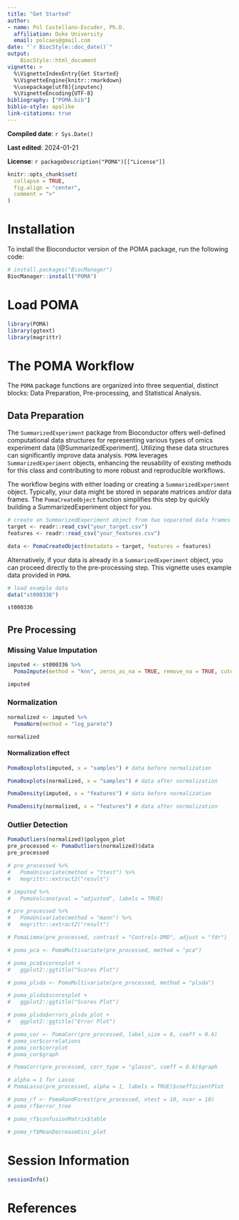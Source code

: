 ```yaml
---
title: "Get Started"
author: 
- name: Pol Castellano-Escuder, Ph.D.
  affiliation: Duke University
  email: polcaes@gmail.com
date: "`r BiocStyle::doc_date()`"
output: 
    BiocStyle::html_document
vignette: >
  %\VignetteIndexEntry{Get Started}
  %\VignetteEngine{knitr::rmarkdown}
  %\usepackage[utf8]{inputenc}
  %\VignetteEncoding{UTF-8}
bibliography: ["POMA.bib"]
biblio-style: apalike
link-citations: true
---
```


**Compiled date**: `r Sys.Date()`

**Last edited**: 2024-01-21

**License**: `r packageDescription("POMA")[["License"]]`

```r
knitr::opts_chunk$set(
  collapse = TRUE,
  fig.align = "center",
  comment = ">"
)
```

# Installation

To install the Bioconductor version of the POMA package, run the following code:     

```r
# install.packages("BiocManager")
BiocManager::install("POMA")
```

# Load POMA 

```r
library(POMA)
library(ggtext)
library(magrittr)
```

# The POMA Workflow

The `POMA` package functions are organized into three sequential, distinct blocks: Data Preparation, Pre-processing, and Statistical Analysis.

## Data Preparation

The `SummarizedExperiment` package from Bioconductor offers well-defined computational data structures for representing various types of omics experiment data [@SummarizedExperiment]. Utilizing these data structures can significantly improve data analysis. `POMA` leverages `SummarizedExperiment` objects, enhancing the reusability of existing methods for this class and contributing to more robust and reproducible workflows.

The workflow begins with either loading or creating a `SummarizedExperiment` object. Typically, your data might be stored in separate matrices and/or data frames. The `PomaCreateObject` function simplifies this step by quickly building a SummarizedExperiment object for you.    

```r
# create an SummarizedExperiment object from two separated data frames
target <- readr::read_csv("your_target.csv")
features <- readr::read_csv("your_features.csv")

data <- PomaCreateObject(metadata = target, features = features)
```

Alternatively, if your data is already in a `SummarizedExperiment` object, you can proceed directly to the pre-processing step. This vignette uses example data provided in `POMA`.         

```r
# load example data
data("st000336")
```

```r
st000336
```

<!-- ### Brief Description of the Example Data -->

<!-- This dataset comprises 57 samples, 31 metabolites, 1 covariate, and 2 experimental groups (Controls and DMD) from a targeted LC/MS study.   -->

<!-- _Duchenne Muscular Dystrophy (DMD) is an X-linked recessive form of muscular dystrophy that affects males via a mutation in the gene for the muscle protein, dystrophin. Progression of the disease results in severe muscle loss, ultimately leading to paralysis and death. Steroid therapy has been a commonly employed method for reducing the severity of symptoms. This study aims to quantify the urine levels of amino acids and organic acids in patients with DMD both with and without steroid treatment. Track the progression of DMD in patients who have provided multiple urine samples._     -->

<!-- This data was obtained from [Metabolomics Workbench](https://www.metabolomicsworkbench.org/data/DRCCMetadata.php?Mode=Study&DataMode=AllData&StudyID=ST000336&StudyType=MS&ResultType=1#DataTabs).     -->

## Pre Processing

<!-- This stage of the workflow is pivotal, as the decisions made here fundamentally influence the final statistical results. This phase is methodically segmented into three steps: Missing Value Imputation, Normalization, and Outlier Detection. -->

### Missing Value Imputation

<!-- In metabolomics studies, it's not uncommon for certain features to be undetectable or unquantifiable in some samples, owing to a variety of biological and technical factors [@imputation]. To address this prevalent issue, `POMA` provides a suite of seven distinct imputation methods, each designed to effectively handle missing data. The choice of method can significantly impact the subsequent analysis, so it's crucial to select the one that aligns best with the specific characteristics and requirements of your dataset. To perform imputation, simply execute the following code: -->

```r
imputed <- st000336 %>% 
  PomaImpute(method = "knn", zeros_as_na = TRUE, remove_na = TRUE, cutoff = 20)

imputed
```

### Normalization

<!-- Following missing value imputation, the next crucial step in the process is Data Normalization. In mass spectrometry (MS) data, various factors can introduce significant variability that profoundly impacts the final statistical outcomes. Normalization is thus an essential step, as it corrects for these variations, ensuring that the data can be compared more reliably across.       -->

```r
normalized <- imputed %>% 
  PomaNorm(method = "log_pareto")

normalized
```

#### Normalization effect

<!-- `PomaBoxplots` generates boxplots for all samples or features of a `SummarizedExperiment` object. Here, we can compare objects before and after normalization step.     -->

```r
PomaBoxplots(imputed, x = "samples") # data before normalization
```

```r
PomaBoxplots(normalized, x = "samples") # data after normalization
```

<!-- On the other hand, `PomaDensity` shows the distribution of all features before and after the normalization process.     -->

```r
PomaDensity(imputed, x = "features") # data before normalization
```

```r
PomaDensity(normalized, x = "features") # data after normalization
```

### Outlier Detection

<!-- Finally, the last step of this block is the Outlier Detection. Outlers are defined as observations that are not concordant with those of the vast majority of the remaining data points. These values can have an enormous influence on the resultant statistical analysis, being a dangerous ground for all required assumptions in the most commonly applied parametric tests in mass spectrometry as well as for all also required assumptions in many regression techniques and predictive modeling approaches. **POMA** allows the analysis of outliers as well as the possibility to remove them from the analysis using different modulable parameters.     -->

<!-- Analyze and remove outliers running the following two lines of code.   -->

```r
PomaOutliers(normalized)$polygon_plot
pre_processed <- PomaOutliers(normalized)$data
pre_processed
```

<!-- ## Statistical Analysis -->

<!-- Once the data have been pre-processed, you can start with the statistical analysis step! **POMA** offers many different statistical methods and possible combinations to compute. However, in this vignette we will comment only some of the most used.     -->

<!-- ### Univariate Analysis -->

<!-- `PomaUnivariate` computes four univariate methods (ttest, ANOVA and ANCOVA, Wilcoxon test and Kruskal-Wallis Rank Sum Test) that you can perform changing only the "method" argument.    -->

<!-- #### T-test -->

```r
# pre_processed %>% 
#   PomaUnivariate(method = "ttest") %>% 
#   magrittr::extract2("result")
```

<!-- You can also compute a volcano plot using the T-test results.    -->

```r
# imputed %>% 
#   PomaVolcano(pval = "adjusted", labels = TRUE)
```

<!-- #### Wilcoxon Test -->

```r
# pre_processed %>% 
#   PomaUnivariate(method = "mann") %>% 
#   magrittr::extract2("result")
```

<!-- ### Limma -->

<!-- Other of the wide used statistical methods in many different omics, such as epigenomics or transcriptomics, is **limma** [@limma]. **POMA** provides an easy use implementation of _limma_ you only have to specify the desired contrast to compute.      -->

```r
# PomaLimma(pre_processed, contrast = "Controls-DMD", adjust = "fdr")
```

<!-- ### Multivariate Analysis -->

<!-- On the other hand, multivariate analysis implemented in **POMA** is quite similar to the univariate approaches. `PomaMultivariate` allows users to compute a PCA, PLS-DA or sPLS-DA by changing only the "method" parameter. This function is based on **mixOmics** package [@mixOmics].     -->

<!-- #### Principal Component Analysis -->

```r
# poma_pca <- PomaMultivariate(pre_processed, method = "pca")
```

```r
# poma_pca$scoresplot +
#   ggplot2::ggtitle("Scores Plot")
```

<!-- #### PLS-DA -->

```r
# poma_plsda <- PomaMultivariate(pre_processed, method = "plsda")
```

```r
# poma_plsda$scoresplot +
#   ggplot2::ggtitle("Scores Plot")
```

```r
# poma_plsda$errors_plsda_plot +
#   ggplot2::ggtitle("Error Plot")
```

<!-- ### Correlation Analysis -->

<!-- Often, correlation analysis is used to explore and discover relationships and patterns within our data. `PomaCorr` provides a flexible and easy way to do that providing a table with all pairwise coorelations in the data, a correlogram and a correlation graph.     -->

```r
# poma_cor <- PomaCorr(pre_processed, label_size = 8, coeff = 0.6)
# poma_cor$correlations
# poma_cor$corrplot
# poma_cor$graph
```

<!-- Alternatively, if you switch the "corr_type" parameter to "glasso", this function will compute a **Gaussian Graphical Model** using the **glmnet** package [@glasso].    -->

```r
# PomaCorr(pre_processed, corr_type = "glasso", coeff = 0.6)$graph
```

<!-- ### Lasso, Ridge and Elasticnet -->

<!-- **POMA** also provides a function to perform a Lasso, Ridge and Elasticnet regression for binary outcomes in a very intuitive and easy way. `PomaLasso` is based on **glmnet** package [@glmnet]. This function allows you to create a test subset in your data, evaluate the prediction of your models and export the model computed (it could be useful to perform prediction models with MS data). If "ntest" parameter is set to NULL, `PomaLasso` will use all observations to create the model (useful for feature selection).     -->

```r
# alpha = 1 for Lasso
# PomaLasso(pre_processed, alpha = 1, labels = TRUE)$coefficientPlot
```

<!-- ### Random Forest -->

<!-- Finally, the random forest algorithm is also implemented in **POMA**. `PomaRandForest` uses the **randomForest** package [@randomForest] to facilitate the implementation of the algorithm and creates automatically both test and train sets to compute and evaluate the resultant models.      -->

```r
# poma_rf <- PomaRandForest(pre_processed, ntest = 10, nvar = 10)
# poma_rf$error_tree
```

<!-- Resultant random forest model confusion matrix for **test** set:   -->

```r
# poma_rf$confusionMatrix$table
```

<!-- Gini index plot for the top 10 predictors:   -->

```r
# poma_rf$MeanDecreaseGini_plot
```

# Session Information

```r
sessionInfo()
```

# References

